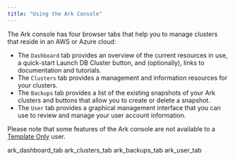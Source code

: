 ```yaml
---
title: "Using the Ark Console"
---
```


<div id="using_ark_console" class="registered_link"></div>


The Ark console has four browser tabs that help you to manage clusters that reside in an AWS or Azure cloud:

-   The `Dashboard` tab provides an overview of the current resources in use, a quick-start Launch DB Cluster button, and (optionally), links to documentation and tutorials.
-   The `Clusters` tab provides a management and information resources for your clusters.
-   The `Backups` tab provides a list of the existing snapshots of your Ark clusters and buttons that allow you to create or delete a snapshot.
-   The `User` tab provides a graphical management interface that you can use to review and manage your user account information.

Please note that some features of the Ark console are not available to a [Template Only](#template_only_user) user.

<div class="toctree" maxdepth="3">

ark\_dashboard\_tab ark\_clusters\_tab ark\_backups\_tab ark\_user\_tab

</div>
